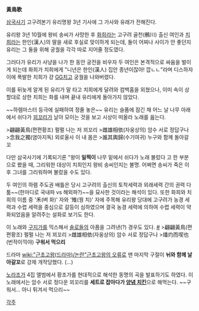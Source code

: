 '''黃鳥歌'''

[[삼국사기]] 고구려본기 유리명왕 3년 기사에 그 가사와 유래가 전해진다.

유리왕 3년 10월에 왕비 송씨가 사망한 후 [[화희]]라는 고구려 골천(鶻川) 출신 여인과 [[치희]]라는 한인(漢人)의 딸을 새로 후실로 맞이하게 되는데, 둘이 어찌나 사이가 안 좋던지 유리는 그 둘을 위해 궁궐을 각각 따로 지어줄 정도였다.

그러다가 유리가 사냥을 나가 한 동안 궁전을 비우자 두 여인은 본격적으로 싸움을 벌이게 되는데 화희가 치희에게 "니년은 한인(漢人) 집안 종년이잖아! 깝ㄴㄴ"라며 디스하자 이에 폭발한 치희가 걍 [[GG]]치고 궁궐을 나와버렸다.

이를 뒤늦게 알게 된 유리가 말 타고 치희에게 달려와 컴백홈을 외쳤으나, 이미 속이 상할대로 상한 치희는 화를 내며 끝내 유리에게 돌아가지 않았다.

~~하렘마스터 등극에 실패하여 정줄 놓은~~ 유리는 슬픔에 잠긴 채 어느 날 나무 아래에서 쉬다가 [[꾀꼬리]]가 날아 모이는 것을 보고 시상이 떠올라 노래를 읊는다.

>翩翩黃鳥(편편황조) 펄펄 나는 저 꾀꼬리
>雌雄相依(자웅상의) 암수 서로 정답구나
>念我之獨(염아지독) 외로울사 이 내 몸은
>誰其輿歸(수기여귀) 누구와 함께 돌아갈꼬

다만 삼국사기에 기록되기론 "왕이 '''일찍이''' 나무 밑에서 쉬다가 노래 불렀다 고 한 부분으로 봤을 때, 그리워한 대상이 치희인지 왕비 송씨인지는 불명. 어쩌면 송씨가 죽은 이후 그녀를 그리워하며 불렀을 수도 있다.

두 여인의 하렘 주도권 배틀은 당시 고구려의 출신의 토착세력과 외래세력 간의 권력 다툼~~(한마디로 국내파 vs 해외파?)~~을 묘사한 것이라는 해석이 있다. 또한 화희와 치희의 이름 중 '禾(벼 화)' 자와 '雉(꿩 치)' 자에 주목해 유리왕 당대에 고구려가 농경 세력과 수렵 세력을 중심으로 갈등이 심하였으며 결국 농경 세력에 의하여 수렵 세력이 약화되었음을 알려주는 설화로 보기도 한다.

이 노래와 [[구지가]]를 믹스해서 [[솔로]]들의 아픔을 그려낸(?) 경우도 있다. [http://whitebase.egloos.com/3881722 #]
>翩翩黃鳥(편편황조) 펄펄 나는 저 꾀꼬리
>雌雄相依(자웅상의) 암수 서로 정답구나
>燔灼而喫也(번작이끽야) '''구워서 먹으리'''

드라마 [[wiki:"근초고왕(드라마)/논란"근초고왕의 오류]]로 맨 마지막 구절이 '''뉘와 함께 날아갈꼬'''로 강제 개작당했다. (…)

[[노라조]]가 4집 앨범에서 황조가를 현대적으로 해석한 동명의 곡을 발표하기도 하였다. 이 노래에서는 암수 서로 정다운 꾀꼬리를 '''세트로 잡아다가 [[양념 치킨]]'''으로 해먹는다. ~~구워서... 아니 튀겨서 먹으리~~

[[각주]]
